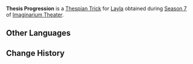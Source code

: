 {{Thespian Trick Infobox
|title     = Thesis Progression
|image     = Thesis Progression Layla Preview.png
|name      = Thesis Progression
|character = Layla
|date      = 2025-01-01
|season    = 7
}}
'''Thesis Progression''' is a [[Thespian Trick]] for [[Layla]] obtained during [[Imaginarium Theater/Seasons/2025-01-01|Season 7]] of [[Imaginarium Theater]].

==Other Languages==
{{Other Languages
|en       = Thesis Progression
|zhs      = 推进论文
|zhs_rm   = 
|zht      = 撰寫論文
|zht_rm   = 
|zh_tl    = 
|ja       = 論文の進捗
|ja_rm    = Ronbun no Shinchoku
|ja_tl    = Thesis Progression
|ko       = 논문 작성
|ko_tl    = 
|es       = Avance en la tesis
|es_tl    = Thesis Advance
|fr       = Avancée de thèse
|fr_tl    = Thesis Progression
|ru       = Научная работа
|ru_tl    = 
|th       = เขียนวิทยานิพนธ์
|th_rm    = 
|th_tl    = 
|vi       = Thúc Đẩy Luận Văn
|vi_tl    = 
|de       = Die Abhandlung vorantreiben
|de_tl    = Advancing the Paper
|id       = Melanjutkan Tesis
|id_tl    = 
|pt       = Progresso da Tese
|pt_tl    = 
|tr       = Tez İlerlemesi
|tr_tl    = 
|it       = Progressi sulla tesi
|it_tl    = 
}}

==Change History==
{{Change History|5.3}}
